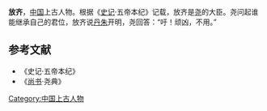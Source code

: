 '''放齐'''，[[中国|中国]]上古人物。根据《[[史记|史记]]·五帝本纪》记载，放齐是[[尧|尧]]的大臣。尧问起谁能继承自己的君位，放齐说[[丹朱|丹朱]]开明，尧回答：“吁！顽凶，不用。”

==参考文献==
*《史记·五帝本纪》
*《[[尚书|尚书]]·尧典》

[[Category:中国上古人物|Category:中国上古人物]]